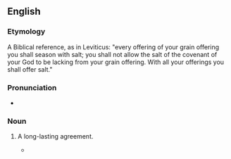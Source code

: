 ==English==

===Etymology===
A Biblical reference, as in Leviticus: "every offering of your grain offering you shall season with salt; you shall not allow the salt of the covenant of your God to be lacking from your grain offering. With all your offerings you shall offer salt."

===Pronunciation===
* {{audio|en-au-covenant of salt.ogg|Audio (AU)|lang=en}}

===Noun===
{{en-noun|covenants of salt}}

# {{lb|en|archaic|idiomatic}} A long-lasting agreement.
#* {{quote-book
|lang=en
|year=1658
|author=Thomas Browne
|title=Pseudodoxia epidemica: or, Enquiries into very many received tenents, and commonly presumed truths
|page=306
|url=http://books.google.com/books?id=kSjH4tiEhGUC&pg=PA306&dq=%22covenant+of+salt%22&lr=&as_drrb_is=b&as_minm_is=0&as_miny_is=&as_maxm_is=0&as_maxy_is=1700&as_brr=0&cd=2#v=onepage&q=%22covenant%20of%20salt%22&f=false
|passage=... God gave the Kingdom unto David for ever, or by a '''Covenant of Salt'''.}}